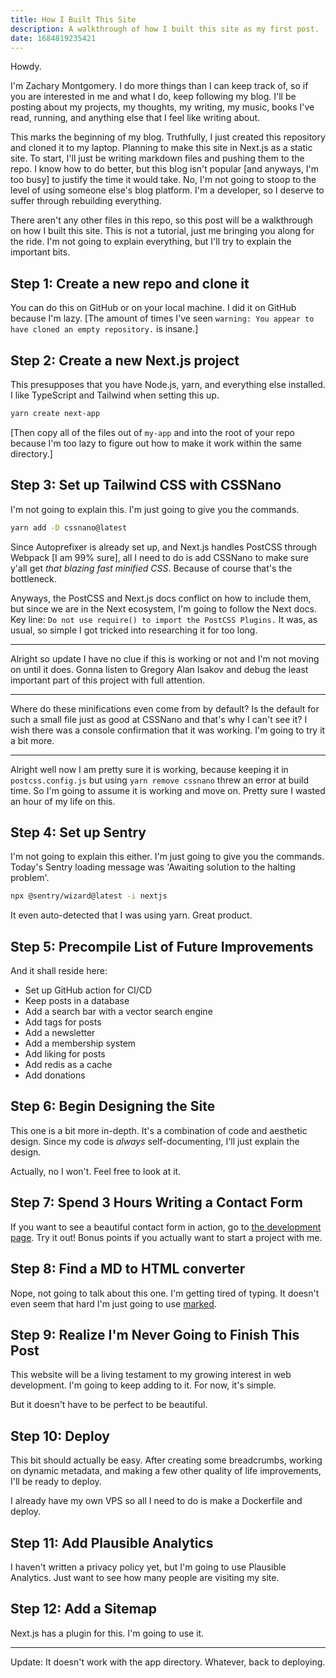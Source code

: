 ```yaml
---
title: How I Built This Site
description: A walkthrough of how I built this site as my first post.
date: 1684819235421
---
```


Howdy.

I'm Zachary Montgomery. I do more things than I can keep track of, so if you are interested in me and what I do, keep following my blog. I'll be posting about my projects, my thoughts, my writing, my music, books I've read, running, and anything else that I feel like writing about.

This marks the beginning of my blog. Truthfully, I just created this repository and cloned it to my laptop. Planning to make this site in Next.js as a static site. To start, I'll just be writing markdown files and pushing them to the repo. I know how to do better, but this blog isn't popular [and anyways, I'm too busy] to justify the time it would take. No, I'm not going to stoop to the level of using someone else's blog platform. I'm a developer, so I deserve to suffer through rebuilding everything.

There aren't any other files in this repo, so this post will be a walkthrough on how I built this site. This is not a tutorial, just me bringing you along for the ride. I'm not going to explain everything, but I'll try to explain the important bits.

## Step 1: Create a new repo and clone it

You can do this on GitHub or on your local machine. I did it on GitHub because I'm lazy. [The amount of times I've seen `warning: You appear to have cloned an empty repository.` is insane.]

## Step 2: Create a new Next.js project

This presupposes that you have Node.js, yarn, and everything else installed. I like TypeScript and Tailwind when setting this up.

```bash
yarn create next-app
```

[Then copy all of the files out of `my-app` and into the root of your repo because I'm too lazy to figure out how to make it work within the same directory.]

## Step 3: Set up Tailwind CSS with CSSNano

I'm not going to explain this. I'm just going to give you the commands.

```bash
yarn add -D cssnano@latest
```

Since Autoprefixer is already set up, and Next.js handles PostCSS through Webpack [I am 99% sure], all I need to do is add CSSNano to make sure y'all get *that blazing fast minified CSS*. Because of course that's the bottleneck.

Anyways, the PostCSS and Next.js docs conflict on how to include them, but since we are in the Next ecosystem, I'm going to follow the Next docs. Key line: `Do not use require() to import the PostCSS Plugins.` It was, as usual, so simple I got tricked into researching it for too long.

---

Alright so update I have no clue if this is working or not and I'm not moving on until it does. Gonna listen to Gregory Alan Isakov and debug the least important part of this project with full attention.

---

Where do these minifications even come from by default? Is the default for such a small file just as good at CSSNano and that's why I can't see it? I wish there was a console confirmation that it was working. I'm going to try it a bit more.

---

Alright well now I am pretty sure it is working, because keeping it in `postcss.config.js` but using `yarn remove cssnano` threw an error at build time. So I'm going to assume it is working and move on. Pretty sure I wasted an hour of my life on this.

## Step 4: Set up Sentry

I'm not going to explain this either. I'm just going to give you the commands. Today's Sentry loading message was 'Awaiting solution to the halting problem'.

```bash
npx @sentry/wizard@latest -i nextjs
```

It even auto-detected that I was using yarn. Great product.

## Step 5: Precompile List of Future Improvements

And it shall reside here:

- Set up GitHub action for CI/CD
- Keep posts in a database
- Add a search bar with a vector search engine
- Add tags for posts
- Add a newsletter
- Add a membership system
- Add liking for posts
- Add redis as a cache
- Add donations

## Step 6: Begin Designing the Site

This one is a bit more in-depth. It's a combination of code and aesthetic design. Since my code is *always* self-documenting, I'll just explain the design.

Actually, no I won't. Feel free to look at it.

## Step 7: Spend 3 Hours Writing a Contact Form

If you want to see a beautiful contact form in action, go to [the development page](/design). Try it out! Bonus points if you actually want to start a project with me.

## Step 8: Find a MD to HTML converter

Nope, not going to talk about this one. I'm getting tired of typing. It doesn't even seem that hard I'm just going to use [marked](https://github.com/markedjs/marked "This is a title").

## Step 9: Realize I'm Never Going to Finish This Post

This website will be a living testament to my growing interest in web development. I'm going to keep adding to it. For now, it's simple.

But it doesn't have to be perfect to be beautiful.

## Step 10: Deploy

This bit should actually be easy. After creating some breadcrumbs, working on dynamic metadata, and making a few other quality of life improvements, I'll be ready to deploy.

I already have my own VPS so all I need to do is make a Dockerfile and deploy.

## Step 11: Add Plausible Analytics

I haven't written a privacy policy yet, but I'm going to use Plausible Analytics. Just want to see how many people are visiting my site.

## Step 12: Add a Sitemap

Next.js has a plugin for this. I'm going to use it.

---

Update: It doesn't work with the app directory. Whatever, back to deploying.